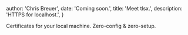 
  author: 'Chris Breuer',
  date: 'Coming soon.',
  title: 'Meet tlsx.',
  description: 'HTTPS for localhost.',
}


Certificates for your local machine. Zero-config & zero-setup.